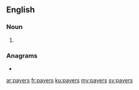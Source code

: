 ==English==

===Noun===
{{head|en|noun plural form}}

# {{plural of|payer|lang=en}}

===Anagrams===
* {{l|en|repays}}

[[ar:payers]]
[[fr:payers]]
[[ku:payers]]
[[my:payers]]
[[sv:payers]]
